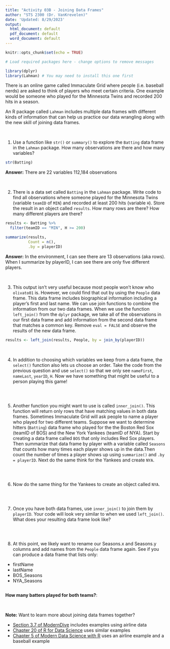 ---
title: "Activity 03B - Joining Data Frames"
author: "STS 2300 (Dr. VanKrevelen)"
date: 'Updated: 8/29/2023'
output:
  html_document: default
  pdf_document: default
  word_document: default
---

```{r setup, include=FALSE}
knitr::opts_chunk$set(echo = TRUE)
```

```{r, message = FALSE}
# Load required packages here - change options to remove messages

library(dplyr)
library(Lahman) # You may need to install this one first
```

There is an online game called Immaculate Grid where people (i.e. baseball nerds) are asked to think of players who meet certain criteria. One example would be someone who played for the Minnesota Twins and recorded 200 hits in a season.

An R package called `Lahman` includes multiple data frames with different kinds of information that can help us practice our data wrangling along with the new skill of joining data frames.


<br>


1. Use a function like `str()` or `summary()` to explore the `Batting` data frame in the `Lahman` package. How many observations are there and how many variables?

```{r}
str(Batting)
```

**Answer:** There are 22 variables 112,184 observations

<br>


2. There is a data set called `Batting` in the `Lahman` package. Write code to find all observations where someone played for the Minnesota Twins (variable `teamID` of `MIN`) and recorded at least 200 hits (variable `H`). Store the result in an object called `results`. How many rows are there? How many different players are there?

```{r}
results <- Batting %>%
  filter(teamID == "MIN", H >= 200)

summarize(results,
          Count = n(),
          .by = playerID)
```

**Answer:** In the environment, I can see there are 13 observations (aka rows). When I summarize by playerID, I can see there are only five different players.

<br>


3. This output isn't very useful because most people won't know who `olivato01` is. However, we could find that out by using the `People` data frame. This data frame includes biographical information including a player's first and last name. We can use join functions to combine the information from our two data frames. When we use the function `left_join()` from the `dplyr` package, we take all of the observations in our first data frame and add information from the second data frame that matches a common key. Remove `eval = FALSE` and observe the results of the new data frame.

```{r, eval = TRUE}
results <- left_join(results, People, by = join_by(playerID))
```

<br>


4. In addition to choosing which variables we keep from a data frame, the `select()` function also lets us choose an order. Take the code from the previous question and use `select()` so that we only see `nameFirst`, `nameLast`, `yearID`, `H`. Now we have something that might be useful to a person playing this game!

```{r}

```

<br>


5. Another function you might want to use is called `inner_join()`. This function will return only rows that have matching values in both data frames. Sometimes Immaculate Grid will ask people to name a player who played for two different teams. Suppose we want to determine hitters (`Batting`) data frame who played for the the Boston Red Sox (teamID of BOS) and the New York Yankees (teamID of NYA). Start by creating a data frame called `BOS` that only includes Red Sox players. Then summarize that data frame by player with a variable called `Seasons` that counts how many times each player shows up in the data.Then count the number of times a player shows up using `summarize()` and `.by = playerID`. Next do the same think for the Yankees and create `NYA`.

```{r}

```

<br>


6. Now do the same thing for the Yankees to create an object called `NYA`.

```{r}

```

<br>


7. Once you have both data frames, use `inner_join()` to join them by `playerID`. Your code will look very similar to when we used `left_join()`. What does your resulting data frame look like?

```{r}

```

<br>


8. At this point, we likely want to rename our Seasons.x and Seasons.y columns and add names  from the `People` data frame again. See if you can produce a data frame that lists only:

  - firstName
  - lastName
  - BOS_Seasons
  - NYA_Seasons
  
```{r}

```

**How many batters played for both teams?**:


<br>


**Note:** Want to learn more about joining data frames together?

  - [Section 3.7 of ModernDive](https://moderndive.com/3-wrangling.html#joins) includes examples using airline data
  - [Chapter 20 of R for Data Science](https://r4ds.hadley.nz/joins) uses similar examples
  - [Chapter 5 of Modern Data Science with R](https://mdsr-book.github.io/mdsr3e/05-joins.html) uses an airline example and a baseball example